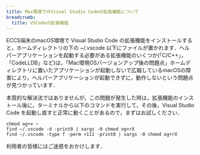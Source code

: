 ```yaml
---
title: Mac環境でのVisual Studio Codeの拡張機能について
breadcrumb:
  title: VSCodeの拡張機能
---
```



<ExcuseForAccuracy />

ECCS端末のmacOS環境で Visual Studio Code の拡張機能をインストールすると，ホームディレクトリの下の ~/.vscode 以下にファイルが置かれます．ヘルパーアプリケーションを起動する必要がある拡張機能のいくつか(「C/C++」，「CodeLLDB」など)は，「Mac環境OSバージョンアップ後の問題点」ホームディレクトリに置いたアプリケーションが起動しないで広報しているmacOSの障害により，ヘルパーアプリケーションが起動できずに，動作しないという問題点が見つかっています．

本質的な解決法ではありませんが，この問題が発生した時は，拡張機能のインストール後に，ターミナルから以下のコマンドを実行して，その後，Visual Studio Code を起動し直すと正常に動くことがあるので，まずはお試しください．

```shell
chmod og+x ~
find ~/.vscode -d -print0 | xargs -0 chmod og+rX
find ~/.vscode -type f -perm +111 -print0 | xargs -0 chmod og+rX
```

利用者の皆様にはご迷惑をおかけします．

